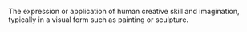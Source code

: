 The expression or application of human creative skill and imagination, typically in a visual form
such as painting or sculpture.

